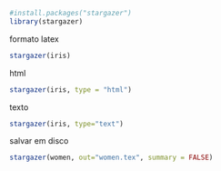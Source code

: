 ```r
#install.packages("stargazer")
library(stargazer)
```
formato latex
```r
stargazer(iris)
```
html
```r
stargazer(iris, type = "html")
```

texto
```r
stargazer(iris, type="text")
```
salvar em disco
```r
stargazer(women, out="women.tex", summary = FALSE)
```

